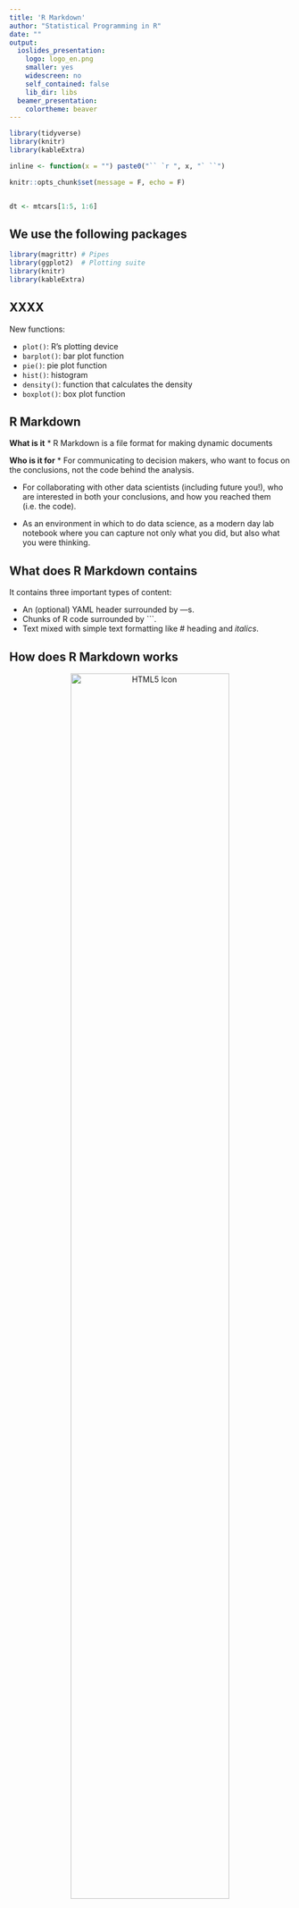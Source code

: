 ```yaml
---
title: 'R Markdown'
author: "Statistical Programming in R"
date: ""
output:
  ioslides_presentation:
    logo: logo_en.png
    smaller: yes
    widescreen: no
    self_contained: false
    lib_dir: libs
  beamer_presentation:
    colortheme: beaver
---
```



```r

library(tidyverse)
library(knitr)
library(kableExtra)

inline <- function(x = "") paste0("`` `r ", x, "` ``")

knitr::opts_chunk$set(message = F, echo = F)


dt <- mtcars[1:5, 1:6]

```



## We use the following packages
```r
library(magrittr) # Pipes
library(ggplot2)  # Plotting suite
library(knitr)
library(kableExtra)
```

## XXXX

New functions: 

- `plot()`: R's plotting device 
- `barplot()`: bar plot function 
- `pie()`: pie plot function 
- `hist()`: histogram 
- `density()`: function that calculates the density 
- `boxplot()`: box plot function 


## R Markdown

**What is it**
* R Markdown is a file format for making dynamic documents

**Who is it for**
* For communicating to decision makers, who want to focus on the conclusions, not the code behind the analysis.

* For collaborating with other data scientists (including future you!), who are interested in both your conclusions, and how you reached them (i.e. the code).

* As an environment in which to do data science, as a modern day lab notebook where you can capture not only what you did, but also what you were thinking.


## What does R Markdown contains

It contains three important types of content:

* An (optional) YAML header surrounded by ---s.
* Chunks of R code surrounded by ```.
* Text mixed with simple text formatting like # heading and _italics_.

## How does R Markdown works

<center>
<img src="RMarkdownMachine.png" alt="HTML5 Icon" width = 75%>
</center>

<br><br><br><br>
<br><br><br><br>


...but just push (ctrl+shift+K) the Knit icon.


# How does R Markdown works

```r
#knitr::include_graphics("Lecture E-figure/Rmarkdown how it works.PNG")
```


## Bullet points

*   Bulleted list item 1

*   Item 2

    * Item 2a

    * Item 2b

1.  Numbered list item 1

1.  Item 2. The numbers are incremented automatically in the output.


## Writing text

If you want to use latex just write `r str_c("$$")` 'some math' and end with two dollar signs


* Get italic text. Set \*italic\* which gives you *italic*.  
* Get bold text. Set \*\*bold\** which gives you **bold**.      
* If you want to use r programming in the text use `r inline()`.


## Examples with code in text

1. We have data about `r inline('nrow(diamonds)')` diamonds.  
  1.1. We have data about `r nrow(diamonds)` diamonds.
1. Only `r inline('diamonds %>% filter(carat>2.5) %>% nrow()diamonds %>% filter(carat>2.5) %>% nrow()')` are larger than 2.5  
  1.1 Only `r diamonds %>% filter(carat>2.5) %>% nrow()` are larger than 2.5
  

## Tables in markdown

Printing tables to markdown aren't pretty. But with the package *kableExtra* it is easy to make readable tabels.

Example (Normal print)
```r
# tibble::rownames_to_column(mtcars, var = "cartype") %>% 
#   separate(col = cartype, into = c("brand", "car"),
#            sep = fixed(" "),
#            extra = "merge") %>% 
#   group_by(brand) %>% 
#   summarise(number = n(), mean_mpg_brand = mean(mpg), .groups = "drop") %>% head()
```


## Tables in markdown

Example (kableExtra print)
```r
dt %>% kable('html') %>% 
  kable_paper("hover", full_width = F)
```

## Example (kableExtra print)


```r
dt %>%
  kbl() %>%
  kable_minimal()
```

## Example (kableExtra print)
```r

mtcars %>% 
  slice(1:5) %>% 
  select(mpg:wt) %>%
  rownames_to_column('cars') %>% # used to store row names (mutate deletes them)
  mutate(
  cyl = cell_spec(cyl, color = ifelse(cyl > 6, "white", "black"),
                  background = ifelse(cyl > 6, "red", "white"),
                  bold = ifelse(cyl > 6, T, F), align = "r")) %>%
  column_to_rownames('cars') %>% # used to put row names back in place
  kable(escape = F, table.attr = "style='width:90%;'") %>%
  kable_styling(bootstrap_options = c("striped", "hover", "condensed", "responsive"), full_width = T)

```

## Example (kableExtra print)
```r
# library(editrules)
# people <- read.csv( file = "data/people.txt", stringsAsFactors = F, strip.white = T)
# people %>% # used to store row names (mutate deletes them)
#   mutate(
#     age = cell_spec(age, color = case_when(age > 0 & age>=150~"white",
#                                            age<18 & agegroup != "child" & status != "single"~"white",
#                                            T~ "black"),
#                     background = case_when(age > 0 & age>=150~"red",
#                                            age<18 & agegroup != "child" & status != "single"~"red",
#                                            T~ "white"),
#                     bold = case_when(age > 0 & age>=150~T,
#                                      age<18 & agegroup != "child" & status != "single"~T,
#                                      T~ F), align = "r"),
#     
#     height = cell_spec(height, color = ifelse( height <=0, "white", "black"),
#                     background = ifelse( height <=0, "red", "white"),
#                     bold = ifelse( height <=0, T, F), align = "r")) %>% # used to put row names back in place
#   kable(escape = F, table.attr = "style='width:90%;'") %>%
#   kable_styling(bootstrap_options = c("striped", "hover", "condensed", "responsive"), full_width = T)
  

```
## Your turn

Do the following:  
1. *File > New File > R Markdown*  
2. Type in a **Title**  
3. press **knit**  




# Practical

